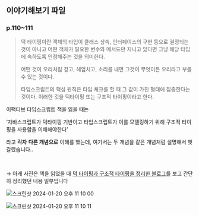## 이야기해보기 파일
### p.110~111

> 덕 타이핑이란 객체의 타입이 클래스 상속, 인터페이스의 구현 등으로 결정되는 것이 아니고 어떤 객체가 필요한 변수와 메서드만 지니고 있다면 그냥 해당 타입에 속하도록 인정해주는 것을 의미한다.
> 
> 
> 어떤 것이 오리처럼 걷고, 헤엄치고, 소리를 내면 그것이 무엇이든 오리라고 부를 수 있는 것이다.
> 
> 타입스크립트의 핵심 원칙은 타입 체크를 할 때 그 값이 가진 형태에 집중한다는 것이다. 이러한 것을 덕타이핑 또는 구조적 타이핑이라고 한다.
> 

이팩티브 타입스크립트 책을 읽을 때는 

‘자바스크립트가 덕타이핑 기반이고 타입스크립트가 이를 모델링하기 위해 구조적 타이핑을 사용함을 이해해야한다’

 라고 **각자** **다른 개념으로** 이해를 했는데, 여기서는 두 개념을 같은 개념처럼 설명해서 헷갈렸습니다..

<br/>

→ 아래 사진은 책을 읽었을 때 [덕 타이핑과 구조적 타이핑을 정리한 블로그](https://vallista.kr/%EB%8D%95-%ED%83%80%EC%9D%B4%ED%95%91%EA%B3%BC-%EA%B5%AC%EC%A1%B0%EC%A0%81-%ED%83%80%EC%9D%B4%ED%95%91/)를 보고 간단히 정리했던 내용 일부입니다

![스크린샷 2024-01-20 오후 11 10 00](https://github.com/HOJOON07/react-deepdive-study/assets/102431281/479c4e74-71f9-4ca6-8dd7-c347ebda9714)

![스크린샷 2024-01-20 오후 11 10 11](https://github.com/HOJOON07/react-deepdive-study/assets/102431281/d8b1928d-60f2-4052-b54d-99d200f35eba)
